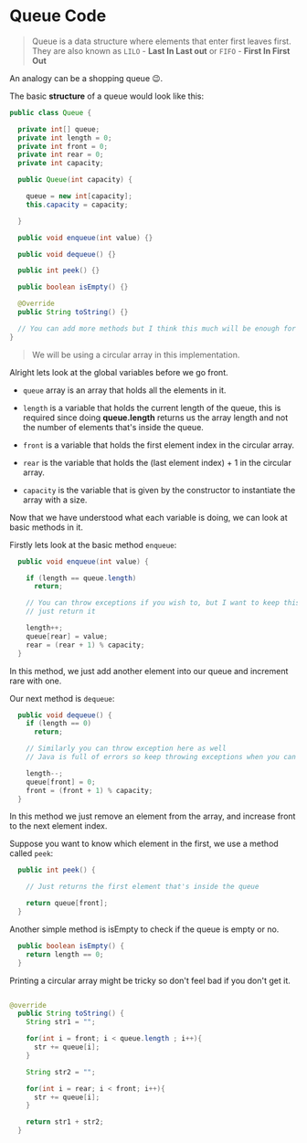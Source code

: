 # Queue Code

> Queue is a data structure where elements that enter first leaves first. They are also known as
> `LILO` - **Last In Last out** or `FIFO` - **First In First Out**

An analogy can be a shopping queue 😉.

The basic **structure** of a queue would look like this:

```java:Queue.java
public class Queue {

  private int[] queue;
  private int length = 0;
  private int front = 0;
  private int rear = 0;
  private int capacity;

  public Queue(int capacity) {

    queue = new int[capacity];
    this.capacity = capacity;

  }

  public void enqueue(int value) {}

  public void dequeue() {}

  public int peek() {}

  public boolean isEmpty() {}

  @Override
  public String toString() {}

  // You can add more methods but I think this much will be enough for now.
}
```

> We will be using a circular array in this implementation.

Alright lets look at the global variables before we go front.

- `queue` array is an array that holds all the elements in it.

- `length` is a variable that holds the current length of the queue, this is required since doing **queue.length** returns us the array length and not the number of elements that's inside the queue.
- `front` is a variable that holds the first element index in the circular array.

- `rear` is the variable that holds the (last element index) + 1 in the circular array.

- `capacity` is the variable that is given by the constructor to instantiate the array with a size.

Now that we have understood what each variable is doing, we can look at basic methods in it.

Firstly lets look at the basic method `enqueue`:

```java:enqueue.java
  public void enqueue(int value) {

    if (length == queue.length)
      return;

    // You can throw exceptions if you wish to, but I want to keep this friendly and
    // just return it

    length++;
    queue[rear] = value;
    rear = (rear + 1) % capacity;
  }
```

In this method, we just add another element into our queue and increment rare with one.

Our next method is `dequeue`:

```java:dequeue.java
  public void dequeue() {
    if (length == 0)
      return;

    // Similarly you can throw exception here as well
    // Java is full of errors so keep throwing exceptions when you can 😉

    length--;
    queue[front] = 0;
    front = (front + 1) % capacity;
  }
```

In this method we just remove an element from the array, and increase front to the next element index.

Suppose you want to know which element in the first, we use a method called `peek`:

```java:peek.java
  public int peek() {

    // Just returns the first element that's inside the queue

    return queue[front];
  }
```

Another simple method is isEmpty to check if the queue is empty or no.

```java:isEmpty.java
  public boolean isEmpty() {
    return length == 0;
  }
```

Printing a circular array might be tricky so don't feel bad if you don't get it.

```java:toString.java

@override
  public String toString() {
    String str1 = "";

    for(int i = front; i < queue.length ; i++){
      str += queue[i];
    }

    String str2 = "";

    for(int i = rear; i < front; i++){
      str += queue[i];
    }

    return str1 + str2;
  }

```
